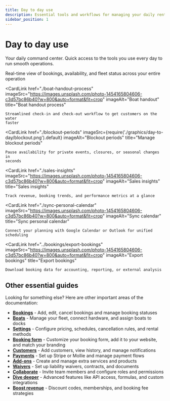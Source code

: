 ```yaml
---
title: Day to day use
description: Essential tools and workflows for managing your daily rental operations
sidebar_position: 1
---
```



# Day to day use

Your daily command center. Quick access to the tools you use every day to run smooth operations.

<CardGrid>
  <CardLink
    href="./planning-overview"
    imageSrc={require('./graphics/day-to-day/planning.png').default}
    imageAlt="Planning overview"
    title="Planning overview"
  >
    Real-time view of bookings, availability, and fleet status across your entire operation
  </CardLink>

<CardLink
    href="./boat-handout-process"
    imageSrc="https://images.unsplash.com/photo-1454165804606-c3d57bc86b40?w=800&auto=format&fit=crop"
    imageAlt="Boat handout"
    title="Boat handout process"
>
    Streamlined check-in and check-out workflow to get customers on the water
    faster
</CardLink>

<CardLink
    href="./blockout-periods"
    imageSrc={require('./graphics/day-to-day/blockout.png').default}
    imageAlt="Blockout periods"
    title="Manage blockout periods"
>
    Pause availability for private events, closures, or seasonal changes in
    seconds
</CardLink>

<CardLink
    href="./sales-insights"
    imageSrc="https://images.unsplash.com/photo-1454165804606-c3d57bc86b40?w=800&auto=format&fit=crop"
    imageAlt="Sales insights"
    title="Sales insights"
>
    Track revenue, booking trends, and performance metrics at a glance
</CardLink>

<CardLink
    href="./sync-personal-calendar"
    imageSrc="https://images.unsplash.com/photo-1454165804606-c3d57bc86b40?w=800&auto=format&fit=crop"
    imageAlt="Sync calendar"
    title="Sync personal calendar"
>
    Connect your planning with Google Calendar or Outlook for unified scheduling
</CardLink>

  <CardLink
    href="../bookings/export-bookings"
    imageSrc="https://images.unsplash.com/photo-1454165804606-c3d57bc86b40?w=800&auto=format&fit=crop"
    imageAlt="Export bookings"
    title="Export bookings"
  >
    Download booking data for accounting, reporting, or external analysis
  </CardLink>
</CardGrid>

## Other essential guides

Looking for something else? Here are other important areas of the documentation:

- **[Bookings](../bookings/add-booking)** - Add, edit, cancel bookings and manage booking statuses
- **[Boats](../boats/manage-boats)** - Manage your fleet, connect hardware, and assign boats to docks
- **[Settings](../settings/understanding-rental-setup)** - Configure pricing, schedules, cancellation rules, and rental methods
- **[Booking form](../booking-form/add-to-website)** - Customize your booking form, add it to your website, and match your branding
- **[Customers](../customers/add-customer)** - Add customers, view history, and manage notifications
- **[Payments](../payments/receive-payments)** - Set up Stripe or Mollie and manage payment flows
- **[Add-ons](../add-ons/create-add-ons)** - Create and manage extra services and products
- **[Waivers](../waivers/set-up-waivers)** - Set up liability waivers, contracts, and documents
- **[Collaborate](../collaborate/invite-team-members)** - Invite team members and configure roles and permissions
- **[Dive deeper](../dive-deeper/api)** - Advanced features like API access, formulas, and custom integrations
- **[Boost revenue](../boost-revenue)** - Discount codes, memberships, and booking fee strategies
